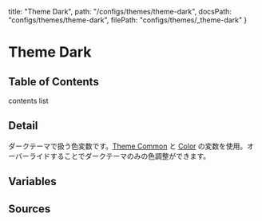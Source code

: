   title: "Theme Dark",
  path: "/configs/themes/theme-dark",
  docsPath: "configs/themes/theme-dark",
  filePath: "configs/themes/_theme-dark"
}


# Theme Dark

## Table of Contents

contents list

## Detail

ダークテーマで扱う色変数です。[Theme Common](http://localhost:3000/configs/themes/theme-common) と [Color](/configs/variables/color) の変数を使用。オーバーライドすることでダークテーマのみの色調整ができます。

## Variables

<PreviewVariablesSingle filePath={meta.filePath} viewCompiled={true} />

## Sources

<PreviewSources
  title={meta.title}
  docsPath={meta.docsPath}
  scssPath={meta.filePath}
/>
